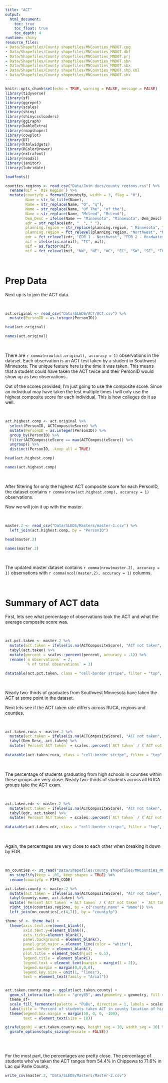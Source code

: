 ```yaml
---
title: "ACT"
output:
  html_document:
    toc: true
    toc_float: true
    toc_depth: 4
runtime: shiny
resource_files:
- Data/Shapefiles/County shapefiles/MNCounties_MNDOT.cpg
- Data/Shapefiles/County shapefiles/MNCounties_MNDOT.dbf
- Data/Shapefiles/County shapefiles/MNCounties_MNDOT.prj
- Data/Shapefiles/County shapefiles/MNCounties_MNDOT.sbn
- Data/Shapefiles/County shapefiles/MNCounties_MNDOT.sbx
- Data/Shapefiles/County shapefiles/MNCounties_MNDOT.shp.xml
- Data/Shapefiles/County shapefiles/MNCounties_MNDOT.shx
---
```


```r
knitr::opts_chunk$set(echo = TRUE, warning = FALSE, message = FALSE)
library(tidyverse)
library(sf)
library(ggrepel)
library(scales)
library(shiny)
library(shinycssloaders)
library(ggiraph)
library(kableExtra)
library(rmapshaper)
library(cowplot)
library(DT)
library(htmlwidgets)
library(RColorBrewer)
library(extrafont)
library(readxl)
library(janitor)
library(lubridate)

loadfonts()

```

```r
counties.regions <- read_csv("Data/Join docs/county_regions.csv") %>%
  rename(mif = `MIF Region`) %>%
  mutate(countyfp = formatC(countyfp, width = 3, flag = "0"),
         Name = str_to_title(Name),
         Name = str_replace(Name, "Q", "q"),
         Name = str_replace(Name, "Of The", "of the"),
         Name = str_replace(Name, "Mcleod", "McLeod"),
         Dem_Desc = ifelse(Name == "Minnesota", "Minnesota", Dem_Desc) ,
         edr = str_replace(edr, "  ", " "),
         planning.region = str_replace(planning.region, " Minnesota", ""),
         planning.region = fct_relevel(planning.region, "Northwest", "Northeast", "Central", "Seven County Mpls-St Paul", "Southwest", "Southeast"),
         edr = fct_relevel(edr, "EDR 1 - Northwest", "EDR 2 - Headwaters", "EDR 3 - Arrowhead", "EDR 4 - West Central", "EDR 5 - North Central", "EDR 6E- Southwest Central", "EDR 6W- Upper Minnesota Valley", "EDR 7E- East Central", "EDR 7W- Central", "EDR 8 - Southwest", "EDR 9 - South Central", "EDR 10 - Southeast", "EDR 11 - 7 County Twin Cities", "Minnesota"),
         mif = ifelse(is.na(mif), "TC", mif),
         mif = as.factor(mif),
         mif = fct_relevel(mif, "NW", "NE", "WC", "EC", "SW", "SE", "TC"))

```

<br>

# Prep Data

Next up is to join the ACT data. 

<br>

```r
act.original <- read_csv("Data/SLEDS/ACT/ACT.csv") %>%
  mutate(PersonID = as.integer(PersonID))

head(act.original)

names(act.original)
```

<br>

There are `r comma(nrow(act.original), accuracy = 1)` observations in the dataset. Each observation is an ACT test taken by a student in Southwest Minnesota. The unique feature here is the time it was taken. This means that a student could have taken the ACT twice and their PersonID would show up as two observations.

Out of the scores provided, I'm just going to use the composite score. Since an individual may have taken the test multiple times I will only use the highest composite score for each individual. This is how colleges do it as well.

<br>

```r
act.highest.comp <- act.original %>%
  select(PersonID, ACTCompositeScore) %>%
  mutate(PersonID = as.integer(PersonID)) %>%
  group_by(PersonID) %>%
  filter(ACTCompositeScore == max(ACTCompositeScore)) %>%
  ungroup() %>%
  distinct(PersonID, .keep_all = TRUE)

head(act.highest.comp)

names(act.highest.comp)
```

<br>

After filtering for only the highest ACT composite score for each PersonID, the dataset contains `r comma(nrow(act.highest.comp), accuracy = 1)` observations.

Now we will join it up with the master.

<br>

```r
master.2 <- read_csv("Data/SLEDS/Masters/master-1.csv") %>%
  left_join(act.highest.comp, by = "PersonID")

head(master.2)

names(master.2)

```

<br>

The updated master dataset contains `r comma(nrow(master.2), accuracy = 1)` observations with `r comma(ncol(master.2), accuracy = 1)` columns.

<br>

# Summary of ACT data

First, lets see what percentage of observations took the ACT and what the average composite score was.

<br>

```r
act.pct.taken <- master.2 %>%
  mutate(act.taken = ifelse(is.na(ACTCompositeScore), "ACT not taken", "ACT taken")) %>%
  tabyl(act.taken) %>%
  mutate(percent = scales::percent(percent, accuracy = .1)) %>%
  rename(`n observations` = 2,
         `% of total observations` = 3)

datatable(act.pct.taken, class = "cell-border stripe", filter = "top", rownames = FALSE)
```

<br>

Nearly two-thirds of graduates from Southwest Minnesota have taken the ACT at some point in the dataset. 

Next lets see if the ACT taken rate differs across RUCA, regions and counties.

<br>

```r
act.taken.ruca <- master.2 %>%
  mutate(act.taken = ifelse(is.na(ACTCompositeScore), "ACT not taken", "ACT taken")) %>%
  tabyl(Dem_Desc, act.taken) %>%
  mutate(`Percent ACT taken` = scales::percent(`ACT taken` / (`ACT not taken` + `ACT taken`), accuracy = .1))
  
datatable(act.taken.ruca, class = "cell-border stripe", filter = "top", rownames = FALSE)
```
<br>

The percentage of students graduating from high schools in counties within these groups are very close. Nearly two-thirds of students across all RUCA groups take the ACT exam.

<br>

```r
act.taken.edr <- master.2 %>%
  mutate(act.taken = ifelse(is.na(ACTCompositeScore), "ACT not taken", "ACT taken")) %>%
  tabyl(edr, act.taken) %>%
  mutate(`Percent ACT taken` = scales::percent(`ACT taken` / (`ACT not taken` + `ACT taken`), accuracy = .1))
  
datatable(act.taken.edr, class = "cell-border stripe", filter = "top", rownames = FALSE)
```

<br>

Again, the percentages are very close to each other when breaking it down by EDR. 

<br>

```r
mn_counties <- st_read("Data/Shapefiles/county shapefiles/MNCounties_MNDOT.shp", quiet = TRUE) %>%
  ms_simplify(keep = .01, keep_shapes = TRUE) %>%
  rename(countyfp = FIPS_CODE)

act.taken.county <- master.2 %>%
  mutate(act.taken = ifelse(is.na(ACTCompositeScore), "ACT not taken", "ACT taken")) %>%
  tabyl(county.name, act.taken) %>%
  mutate(`Percent ACT taken` =`ACT taken` / (`ACT not taken` + `ACT taken`), accuracy = .1) %>%
  right_join(counties.regions, by = c("county.name" = "Name")) %>%
  left_join(mn_counties[,c(4,7)], by = "countyfp")

theme_sf <- theme_bw() +
  theme(axis.text.x=element_blank(),
        axis.text.y=element_blank(),
        axis.ticks=element_blank(),
        panel.background = element_blank(),
        panel.grid.major = element_line(color = "white"),
        panel.border = element_blank(),
        plot.title = element_text(hjust = 0.5),
        legend.title = element_blank(),
        legend.text = element_text(margin = margin(l = 2)),
        legend.margin = margin(0,0,0,0),
        legend.key.size = unit(1, "lines"),
        text = element_text(family = "Arial"))


act.taken.county.map <- ggplot(act.taken.county) +
  geom_sf_interactive(color = "grey85", aes(geometry = geometry, fill = `Percent ACT taken`, data_id = countyfp, tooltip = paste(county.name, "\nNumber of students taken the ACT: ", comma(`ACT taken`, accuracy = 1), "\nPercent of students in the county taken ACT: ", percent(`Percent ACT taken`, accuracy = .1), sep = ""))) +
  theme_sf+
  scale_fill_fermenter(palette = "PuBu", direction = 1, labels = scales::percent) +
  labs(title = "Percent of students taken ACT in county location of high school") +
  theme(legend.box.margin = margin(50, 0, 0, -100),
        text = element_text(size = 18))

girafe(ggobj = act.taken.county.map, height_svg = 10, width_svg = 10) %>%
  girafe_options(opts_sizing(rescale = FALSE))
  
```

<br>

For the most part, the percentages are pretty close. The percentage of students who've taken the ACT ranges from 54.4% in Chippewa to 71.6% in Lac qui Parle County. 

```r
write_csv(master.2, "Data/SLEDS/Masters/Master-2.csv")

```